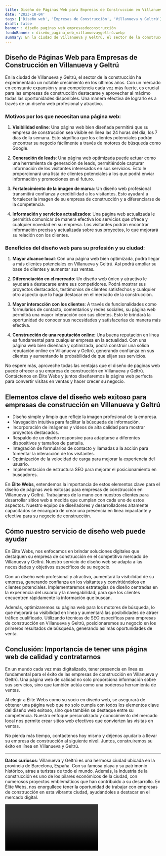 ```yaml
---
title: Diseño de Páginas Web para Empresas de Construcción en Villanueva y Geltrú
date: '2023-10-04'
tags: ['Diseño web', 'Empresas de Construcción', 'Villanueva y Geltrú']
draft: false
banner : diseño_paginas_web_empresasdeconstrucción
fondoBanner : diseño_pagina_web_villanuevaygeltrú.webp
summary: En la ciudad de Villanueva y Geltrú, el sector de la construcción ha experimentado un notable crecimiento en los últimos años. Con un mercado en constante expansión y una competencia cada vez más fuerte, es crucial para las empresas de construcción destacarse y aprovechar al máximo todas las oportunidades disponibles. Una manera efectiva de lograrlo es a través de un diseño web profesional y atractivo.
---
```


## Diseño de Páginas Web para Empresas de Construcción en Villanueva y Geltrú

En la ciudad de Villanueva y Geltrú, el sector de la construcción ha experimentado un notable crecimiento en los últimos años. Con un mercado en constante expansión y una competencia cada vez más fuerte, es crucial para las empresas de construcción destacarse y aprovechar al máximo todas las oportunidades disponibles. Una manera efectiva de lograrlo es a través de un diseño web profesional y atractivo.

### Motivos por los que necesitan una página web:

1. **Visibilidad online**: Una página web bien diseñada permitirá que su empresa de construcción sea visible en línea las 24 horas del día, los 7 días de la semana. Esto significa que los clientes potenciales podrán encontrar su negocio fácilmente a través de motores de búsqueda como Google.

2. **Generación de leads**: Una página web optimizada puede actuar como una herramienta de generación de leads, permitiéndole capturar información de los visitantes interesados en sus servicios. Esto le proporcionará una lista de clientes potenciales a los que podrá enviar información y promociones en el futuro.

3. **Fortalecimiento de la imagen de marca**: Un diseño web profesional transmitirá confianza y credibilidad a los visitantes. Esto ayudará a fortalecer la imagen de su empresa de construcción y a diferenciarse de la competencia.

4. **Información y servicios actualizados**: Una página web actualizada le permitirá comunicar de manera efectiva los servicios que ofrece y cualquier novedad en su empresa. Los visitantes podrán encontrar información precisa y actualizada sobre sus proyectos, lo que mejorará su relación con los clientes.

### Beneficios del diseño web para su profesión y su ciudad:

1. **Mayor alcance local**: Con una página web bien optimizada, podrá llegar a más clientes potenciales en Villanueva y Geltrú. Así podrá ampliar su base de clientes y aumentar sus ventas.

2. **Diferenciación en el mercado**: Un diseño web único y atractivo le ayudará a destacarse entre sus competidores. Podrá mostrar sus proyectos destacados, testimonios de clientes satisfechos y cualquier otro aspecto que lo haga destacar en el mercado de la construcción.

3. **Mayor interacción con los clientes**: A través de funcionalidades como formularios de contacto, comentarios y redes sociales, su página web permitirá una mayor interacción con sus clientes. Esto le brindará la oportunidad de conocer sus necesidades y satisfacerlas de manera más efectiva.

4. **Construcción de una reputación online**: Una buena reputación en línea es fundamental para cualquier empresa en la actualidad. Con una página web bien diseñada y optimizada, podrá construir una sólida reputación online en Villanueva y Geltrú, generando confianza en sus clientes y aumentando la probabilidad de que elijan sus servicios.

No espere más, aproveche todas las ventajas que el diseño de páginas web puede ofrecer a su empresa de construcción en Villanueva y Geltrú. Contáctenos en Élite Webs y juntos diseñaremos la página web perfecta para convertir visitas en ventas y hacer crecer su negocio.

<GifSeo />

<Cta />

## Elementos clave del diseño web exitoso para empresas de construcción en Villanueva y Geltrú

- Diseño simple y limpio que refleje la imagen profesional de la empresa.
- Navegación intuitiva para facilitar la búsqueda de información.
- Incorporación de imágenes y videos de alta calidad para mostrar proyectos destacados.
- Respaldo de un diseño responsive para adaptarse a diferentes dispositivos y tamaños de pantalla.
- Integración de formularios de contacto y llamadas a la acción para fomentar la interacción de los visitantes.
- Optimización de la velocidad de carga para mejorar la experiencia del usuario.
- Implementación de estructura SEO para mejorar el posicionamiento en buscadores.

En **Élite Webs**, entendemos la importancia de estos elementos clave para el diseño de páginas web exitosas para empresas de construcción en Villanueva y Geltrú. Trabajamos de la mano con nuestros clientes para desarrollar sitios web a medida que cumplan con cada uno de estos aspectos. Nuestro equipo de diseñadores y desarrolladores altamente capacitados se encargará de crear una presencia en línea impactante y efectiva para su negocio de construcción.

## Cómo nuestro servicio de diseño web puede ayudar

En Élite Webs, nos enfocamos en brindar soluciones digitales que destaquen su empresa de construcción en el competitivo mercado de Villanueva y Geltrú. Nuestro servicio de diseño web se adapta a las necesidades y objetivos específicos de su negocio.

Con un diseño web profesional y atractivo, aumentará la visibilidad de su empresa, generando confianza en los visitantes y convirtiéndolos en clientes potenciales. Implementaremos estrategias de diseño centradas en la experiencia del usuario y la navegabilidad, para que los clientes encuentren rápidamente la información que buscan.

Además, optimizaremos su página web para los motores de búsqueda, lo que mejorará su visibilidad en línea y aumentará las posibilidades de atraer tráfico cualificado. Utilizando técnicas de SEO específicas para empresas de construcción en Villanueva y Geltrú, posicionaremos su negocio en los primeros resultados de búsqueda, generando así más oportunidades de venta.

## Conclusión: Importancia de tener una página web de calidad y contratarnos

En un mundo cada vez más digitalizado, tener presencia en línea es fundamental para el éxito de las empresas de construcción en Villanueva y Geltrú. Una página web de calidad no solo proporciona información sobre sus servicios, sino que también actúa como una poderosa herramienta de ventas.

Al elegir a Élite Webs como su socio en diseño web, se asegurará de obtener una página web que no solo cumpla con todos los elementos clave del diseño web exitoso, sino que también se destaque entre su competencia. Nuestro enfoque personalizado y conocimiento del mercado local nos permite crear sitios web efectivos que convierten las visitas en ventas.

No pierda más tiempo, contáctenos hoy mismo y déjenos ayudarlo a llevar su empresa de construcción al siguiente nivel. Juntos, construiremos su éxito en línea en Villanueva y Geltrú.

---

**Datos curiosos**: Villanueva y Geltrú es una hermosa ciudad ubicada en la provincia de Barcelona, España. Con su famosa playa y su patrimonio histórico, atrae a turistas de todo el mundo. Además, la industria de la construcción es uno de los pilares económicos de la ciudad, con numerosos proyectos emblemáticos que han contribuido a su desarrollo. En Élite Webs, nos enorgullece tener la oportunidad de trabajar con empresas de construcción en esta vibrante ciudad, ayudándoles a destacar en el mercado digital.

<Video />

<CtaBot job='Empresas de Construcción' city='Villanueva y Geltrú'/>

<Gmaps query='Villanueva y Geltrú+españa+maps' />